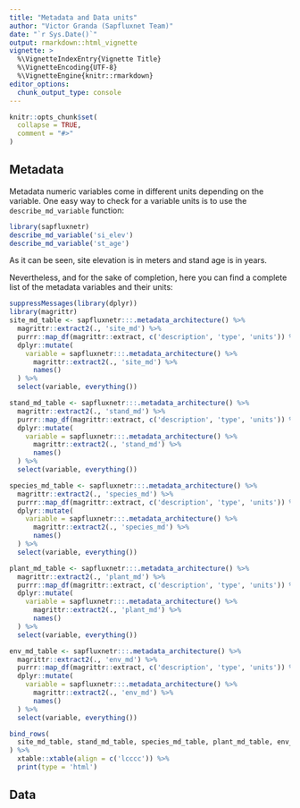 ```yaml
---
title: "Metadata and Data units"
author: "Victor Granda (Sapfluxnet Team)"
date: "`r Sys.Date()`"
output: rmarkdown::html_vignette
vignette: >
  %\VignetteIndexEntry{Vignette Title}
  %\VignetteEncoding{UTF-8}
  %\VignetteEngine{knitr::rmarkdown}
editor_options: 
  chunk_output_type: console
---
```


```r
knitr::opts_chunk$set(
  collapse = TRUE,
  comment = "#>"
)
```

## Metadata

Metadata numeric variables come in different units depending on the variable.
One easy way to check for a variable units is to use the `describe_md_variable`
function:

```r
library(sapfluxnetr)
describe_md_variable('si_elev')
describe_md_variable('st_age')
```

As it can be seen, site elevation is in meters and stand age is in years.

Nevertheless, and for the sake of completion, here you can find a complete list
of the metadata variables and their units:

```r
suppressMessages(library(dplyr))
library(magrittr)
site_md_table <- sapfluxnetr:::.metadata_architecture() %>%
  magrittr::extract2(., 'site_md') %>%
  purrr::map_df(magrittr::extract, c('description', 'type', 'units')) %>%
  dplyr::mutate(
    variable = sapfluxnetr:::.metadata_architecture() %>%
      magrittr::extract2(., 'site_md') %>%
      names()
  ) %>%
  select(variable, everything())

stand_md_table <- sapfluxnetr:::.metadata_architecture() %>%
  magrittr::extract2(., 'stand_md') %>%
  purrr::map_df(magrittr::extract, c('description', 'type', 'units')) %>%
  dplyr::mutate(
    variable = sapfluxnetr:::.metadata_architecture() %>%
      magrittr::extract2(., 'stand_md') %>%
      names()
  ) %>%
  select(variable, everything())

species_md_table <- sapfluxnetr:::.metadata_architecture() %>%
  magrittr::extract2(., 'species_md') %>%
  purrr::map_df(magrittr::extract, c('description', 'type', 'units')) %>%
  dplyr::mutate(
    variable = sapfluxnetr:::.metadata_architecture() %>%
      magrittr::extract2(., 'species_md') %>%
      names()
  ) %>%
  select(variable, everything())

plant_md_table <- sapfluxnetr:::.metadata_architecture() %>%
  magrittr::extract2(., 'plant_md') %>%
  purrr::map_df(magrittr::extract, c('description', 'type', 'units')) %>%
  dplyr::mutate(
    variable = sapfluxnetr:::.metadata_architecture() %>%
      magrittr::extract2(., 'plant_md') %>%
      names()
  ) %>%
  select(variable, everything())

env_md_table <- sapfluxnetr:::.metadata_architecture() %>%
  magrittr::extract2(., 'env_md') %>%
  purrr::map_df(magrittr::extract, c('description', 'type', 'units')) %>%
  dplyr::mutate(
    variable = sapfluxnetr:::.metadata_architecture() %>%
      magrittr::extract2(., 'env_md') %>%
      names()
  ) %>%
  select(variable, everything())

bind_rows(
  site_md_table, stand_md_table, species_md_table, plant_md_table, env_md_table
) %>%
  xtable::xtable(align = c('lcccc')) %>%
  print(type = 'html')
```

## Data


